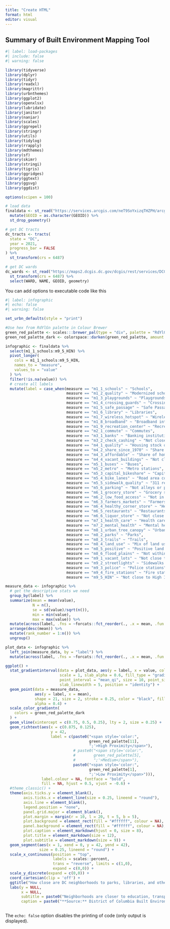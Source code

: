 ```yaml
---
title: "Create HTML"
format: html
editor: visual
---
```


## Summary of Built Environment Mapping Tool

```r
#| label: load-packages
#| include: false
#| warning: false

library(tidyverse)
library(dplyr)
library(tidyr)
library(readxl)
library(magrittr)
library(urbnthemes)
library(ggplot2)
library(openxlsx)
library(lubridate)
library(janitor)
library(naniar)
library(scales)
library(ggrepel) 
library(stringr)
library(utils)
library(tidylog)
library(rrapply)
library(mdthemes)
library(sf)
library(skimr)
library(stringi)
library(tigris)
library(ggridges)
library(ggtext)
library(ggsvg)
library(ggdist)

options(scipen = 100)

# load data 
finaldata <- st_read("https://services.arcgis.com/neT9SoYxizqTHZPH/arcgis/rest/services/Built_Environment_Indicators/FeatureServer/0/query?outFields=*&where=1%3D1&f=geojson", quiet = TRUE) %>%
  mutate(GEOID = as.character(GEOID)) %>%
  st_drop_geometry()

# get DC tracts
dc_tracts <- tracts(
  state = "DC",
  year = 2021,
  progress_bar = FALSE
) %>%
  st_transform(crs = 6487)

# get DC wards
dc_wards <- st_read("https://maps2.dcgis.dc.gov/dcgis/rest/services/DCGIS_DATA/Administrative_Other_Boundaries_WebMercator/MapServer/53/query?outFields=*&where=1%3D1&f=geojson", quiet = TRUE) %>%
  st_transform(crs = 6487) %>%
  select(WARD, NAME, GEOID, geometry)


```

You can add options to executable code like this

```r
#| label: infographic
#| echo: false
#| warning: false

set_urbn_defaults(style = "print")

#Use hex from RdYlGn palette in Colour Brewer
green_red_palette <- scales:::brewer_pal(type = "div", palette = "RdYlGn")(11)
green_red_palette_dark <- colorspace::darken(green_red_palette, amount = 0.2)

infographic <- finaldata %>%
  select(m1_1_schools:m9_5_HIN) %>%
  pivot_longer(
    cols = m1_1_schools:m9_5_HIN,
    names_to = "measure",
    values_to = "value"
  ) %>%
  filter(!is.na(value)) %>%
  # create all labels
  mutate(label = case_when(measure == "m1_1_schools" ~ "Schools",
                           measure == "m1_2_quality" ~ "Modernized schools",
                           measure == "m1_3_playgrounds" ~ "Playgrounds",
                           measure == "m1_4_crossing_guards" ~ "Crossing guards",
                           measure == "m1_5_safe_passage" ~ "Safe Passage area",
                           measure == "m1_6_library" ~ "Libraries",
                           measure == "m1_7_wireless_hotspot" ~ "Wireless hotspots",
                           measure == "m1_8_broadband" ~ "Broadband internet access",
                           measure == "m1_9_recreation_center" ~ "Recreation center",
                           measure == "m2_1_commute" ~ "Commutes",
                           measure == "m3_1_banks" ~ "Banking institutions",
                           measure == "m3_2_check_cashing" ~ "Not close to check cashing places",
                           measure == "m4_1_quality" ~ "Housing stock quality",
                           measure == "m4_2_share_since_1970" ~ "Share of homes built since 1970",
                           measure == "m4_3_affordable" ~ "Share of homes that are affordable",
                           measure == "m4_4_vacant_buildings" ~ "Not close to vacant or blighted homes",
                           measure == "m5_1_buses" ~ "Buses",
                           measure == "m5_2_metro" ~ "Metro stations",
                           measure == "m5_3_capital_bikeshare" ~ "Capital Bikeshare",
                           measure == "m5_4_bike_lanes" ~ "Road area covered by bike lanes",
                           measure == "m5_5_sidewalk_quality" ~ "311 requests that are not for sidewalk repair",
                           measure == "m5_6_parking" ~ "Not alleys or parking lots",
                           measure == "m6_1_grocery_store" ~ "Grocery stores",
                           measure == "m6_2_low_food_access" ~ "Not in Low Food Access areas",
                           measure == "m6_3_farmers_markets" ~ "Farmers Markets",
                           measure == "m6_4_healthy_corner_store" ~ "Healthy corner stores",
                           measure == "m6_5_restaurants" ~ "Restaurants",
                           measure == "m6_6_liquor_store" ~ "Not close to liquor stores",
                           measure == "m7_1_health_care" ~ "Health care facilities",
                           measure == "m7_2_mental_health" ~ "Mental health facilities and providers",
                           measure == "m8_1_urban_tree_canopy" ~ "Urban tree canopy",
                           measure == "m8_2_parks" ~ "Parks",
                           measure == "m8_3_trails" ~ "Trails",
                           measure == "m8_4_land_use" ~ "Mix of land uses",
                           measure == "m8_5_positive" ~ "Positive land use",
                           measure == "m8_6_flood_plains" ~ "Not within flood plain",
                           measure == "m9_1_vacant_lots" ~ "Not close to vacant lots",
                           measure == "m9_2_streetlights" ~ "Sidewalks covered by streetlights",
                           measure == "m9_3_police" ~ "Police stations",
                           measure == "m9_4_fire_stations" ~ "Fire stations",
                           measure == "m9_5_HIN" ~ "Not close to High Injury Network Corridor"))

measure_data <- infographic %>%
  # get the descriptive stats we need
  group_by(label) %>%
  summarize(mean = mean(value),
            N = n(),
            se = sd(value)/sqrt(n()),
            min = min(value),
            max = max(value)) %>%
  mutate(across(label, .fns = ~forcats::fct_reorder(., .x = mean, .fun = first))) %>% 
  arrange(desc(mean)) %>%
  mutate(rank_number = 1:n()) %>%
  ungroup()

plot_data <- infographic %>%
  left_join(measure_data, by = "label") %>%
  mutate(across(label, .fns = ~forcats::fct_reorder(., .x = mean, .fun = first))) 

ggplot() + 
  stat_gradientinterval(data = plot_data, aes(y = label, x = value, color = mean, fill = mean, thickness = after_stat(pdf), width = 1),
                        scale = 1, slab_alpha = 0.6, fill_type = "gradient", geom = "slabinterval", 
                        point_interval = "mean_qi", size = 10, point_size = 0,
                        slab_linewidth = 5, position = "identity") + 
  geom_point(data = measure_data,
             aes(y = label, x = mean),
             shape = 21, size = 2, stroke = 0.25, color = "black", fill = "black",
             alpha = 0.4) +
  scale_color_gradientn(
    colors = green_red_palette_dark
  ) + 
  geom_vline(xintercept = c(0.75, 0.5, 0.25), lty = 2, size = 0.25) +
  geom_richtext(aes(x = c(0.875, 0.125),
                    y = 42,
                    label = c(paste0("<span style='color:",
                                     green_red_palette[11],
                                     ";'>High Proximity</span>"),
                              # paste0("<span style='color:",
                              #        green_red_palette[5],
                              #        ";'>Medium</span>"),
                              paste0("<span style='color:",
                                     green_red_palette[1],
                                     ";'>Low Proximity</span>"))),
                label.colour = NA, fontface = "bold",
                fill = NA, hjust = 0.5, vjust = -0.6) +
  #theme_classic() +
  theme(axis.ticks.y = element_blank(),
        axis.ticks.x = element_line(size = 0.25, lineend = "round"),
        axis.line = element_blank(),
        legend.position = "none",
        panel.grid.major = element_blank(),
        plot.margin = margin(r = 10, l = 20, t = 5, b = 5),
        plot.background = element_rect(fill = "#ffffff", colour = NA),
        panel.background = element_rect(fill = "#ffffff", colour = NA),
        plot.caption = element_markdown(hjust = 0, size = 8),
        plot.title = element_markdown(size = 12),
        plot.subtitle = element_markdown(size = 9)) + 
  geom_segment(aes(x = 1, xend = 0, y = 42, yend = 42),
               size = 0.25, lineend = "round") +
  scale_x_continuous(position = "top",
                     labels = scales::percent,
                     trans = "reverse", limits = c(1,0),
                     expand = c(0,0)) +
  scale_y_discrete(expand = c(0,0)) +
  coord_cartesian(clip = 'off') +
  ggtitle("How close are DC neighborhoods to parks, libraries, and other features of the built<br>environment?") +
  labs(y = NULL,
       x = NULL,
       subtitle = paste0("Neighborhoods are closer to education, transportation, and financial institution features but have lower levels of access to<br>affordable housing."),
       caption = paste0("**Source:** District of Columbia Built Environment Indicators and Health Interactive Map Tool<br>**Notes:** Black dots represent the average DC neighborhood. For each data measure, color corresponds to the average neighborhood and<br>bars represent the full range of values across neighborhoods."))



```

The `echo: false` option disables the printing of code (only output is displayed).
